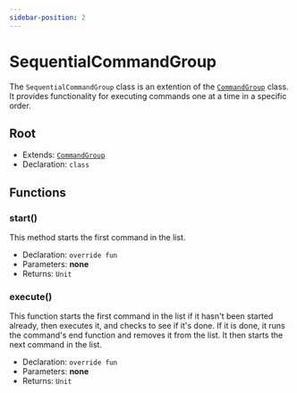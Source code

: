 ```yaml
---
sidebar-position: 2
---
```


# SequentialCommandGroup

The `SequentialCommandGroup` class is an extention of the [`CommandGroup`](CommandGroup) class. It provides functionality for executing commands one at a time in a specific order.

## Root
- Extends: [`CommandGroup`](CommandGroup)
- Declaration: `class`

## Functions
### start()
This method starts the first command in the list.
- Declaration: `override fun`
- Parameters: **none**
- Returns: `Unit`
### execute()
This function starts the first command in the list if it hasn't been started already, then executes it, and checks to see if it's done. If it is done, it runs the command's end function and removes it from the list. It then starts the next command in the list.
- Declaration: `override fun`
- Parameters: **none**
- Returns: `Unit`